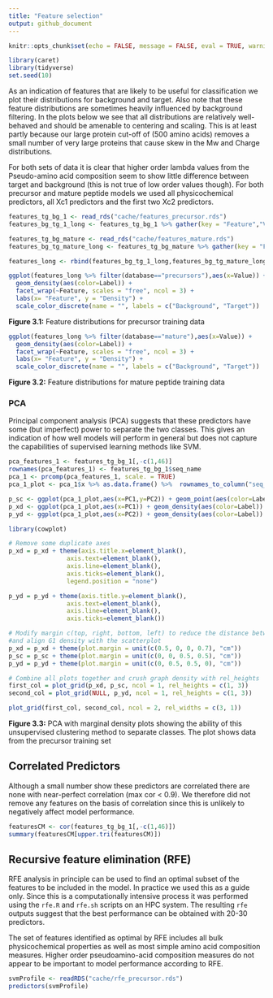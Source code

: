 ```yaml
---
title: "Feature selection"
output: github_document
---
```


```r
knitr::opts_chunk$set(echo = FALSE, message = FALSE, eval = TRUE, warning = FALSE)
```

```r
library(caret)
library(tidyverse)
set.seed(10)
```

As an indication of features that are likely to be useful for classification we plot their distributions for background and target. Also note that these feature distributions are sometimes heavily influenced by background filtering. In the plots below we see that all distributions are relatively well-behaved and should be amenable to centering and scaling. This is at least partly because our large protein cut-off of (500 amino acids) removes a small number of very large proteins that cause skew in the Mw and Charge distributions.  

For both sets of data it is clear that higher order lambda values from the Pseudo-amino acid composition seem to show little difference between target and background (this is not true of low order values though). For both precursor and mature peptide models we used all physicochemical predictors, all Xc1 predictors and the first two Xc2 predictors.

```r
features_tg_bg_1 <- read_rds("cache/features_precursor.rds")
features_bg_tg_1_long <- features_tg_bg_1 %>% gather(key = "Feature","Value",-seq_name,-Label) %>% add_column(database="precursors")

features_tg_bg_mature <- read_rds("cache/features_mature.rds")
features_bg_tg_mature_long <- features_tg_bg_mature %>% gather(key = "Feature","Value",-seq_name,-Label) %>% add_column(database="mature")

features_long <- rbind(features_bg_tg_1_long,features_bg_tg_mature_long)

ggplot(features_long %>% filter(database=="precursors"),aes(x=Value)) + 
  geom_density(aes(color=Label)) + 
  facet_wrap(~Feature, scales = "free", ncol = 3) +
  labs(x= "Feature", y = "Density") +
  scale_color_discrete(name = "", labels = c("Background", "Target"))
```
**Figure 3.1:** Feature distributions for precursor training data


```r
ggplot(features_long %>% filter(database=="mature"),aes(x=Value)) + 
  geom_density(aes(color=Label)) + 
  facet_wrap(~Feature, scales = "free", ncol = 3) +
  labs(x= "Feature", y = "Density") +
  scale_color_discrete(name = "", labels = c("Background", "Target"))
```
**Figure 3.2:** Feature distributions for mature peptide training data

### PCA

Principal component analysis (PCA) suggests that these predictors have some (but imperfect) power to separate the two classes. This gives an indication of how well models will perform in general but does not capture the capabilities of supervised learning methods like SVM.

```r
pca_features_1 <- features_tg_bg_1[,-c(1,46)]
rownames(pca_features_1) <- features_tg_bg_1$seq_name
pca_1 <- prcomp(pca_features_1, scale. = TRUE)
pca_1_plot <- pca_1$x %>% as.data.frame() %>%  rownames_to_column("seq_name") %>% left_join(features_tg_bg_1)

p_sc <- ggplot(pca_1_plot,aes(x=PC1,y=PC2)) + geom_point(aes(color=Label)) + theme(legend.position = "none")
p_xd <- ggplot(pca_1_plot,aes(x=PC1)) + geom_density(aes(color=Label))
p_yd <- ggplot(pca_1_plot,aes(x=PC2)) + geom_density(aes(color=Label)) + coord_flip()  + scale_color_discrete(name = "", labels = c("Background", "Target"))

library(cowplot)

# Remove some duplicate axes
p_xd = p_xd + theme(axis.title.x=element_blank(),
				axis.text=element_blank(),
				axis.line=element_blank(),
				axis.ticks=element_blank(),
				legend.position = "none")

p_yd = p_yd + theme(axis.title.y=element_blank(),
				axis.text=element_blank(),
				axis.line=element_blank(),
				axis.ticks=element_blank())

# Modify margin c(top, right, bottom, left) to reduce the distance between plots
#and align G1 density with the scatterplot
p_xd = p_xd + theme(plot.margin = unit(c(0.5, 0, 0, 0.7), "cm"))
p_sc = p_sc + theme(plot.margin = unit(c(0, 0, 0.5, 0.5), "cm"))
p_yd = p_yd + theme(plot.margin = unit(c(0, 0.5, 0.5, 0), "cm"))

# Combine all plots together and crush graph density with rel_heights
first_col = plot_grid(p_xd, p_sc, ncol = 1, rel_heights = c(1, 3))
second_col = plot_grid(NULL, p_yd, ncol = 1, rel_heights = c(1, 3))

plot_grid(first_col, second_col, ncol = 2, rel_widths = c(3, 1))
```
**Figure 3.3:** PCA with marginal density plots showing the ability of this unsupervised clustering method to separate classes. The plot shows data from the precursor training set



## Correlated Predictors

Although a small number show these predictors are correlated there are none with near-perfect correlation (max cor < 0.9). We therefore did not remove any features on the basis of correlation since this is unlikely to negatively affect model performance. 

```r
featuresCM <- cor(features_tg_bg_1[,-c(1,46)])
summary(featuresCM[upper.tri(featuresCM)])
```

## Recursive feature elimination (RFE)

RFE analysis in principle can be used to find an optimal subset of the features to be included in the model. In practice we used this as a guide only. Since this is a computationally intensive process it was performed using the `rfe.R` and `rfe.sh` scripts on an HPC system. The resulting `rfe` outputs suggest that the best performance can be obtained with 20-30 predictors.  

The set of features identified as optimal by RFE includes all bulk physicochemical properties as well as most simple amino acid composition measures. Higher order pseudoamino-acid composition measures do not appear to be important to model performance according to RFE.

```r
svmProfile <- readRDS("cache/rfe_precursor.rds")
predictors(svmProfile)
```


